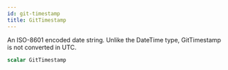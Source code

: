 ```yaml
---
id: git-timestamp
title: GitTimestamp
---
```


An ISO-8601 encoded date string. Unlike the DateTime type, GitTimestamp is not converted in UTC.

```graphql
scalar GitTimestamp
```
